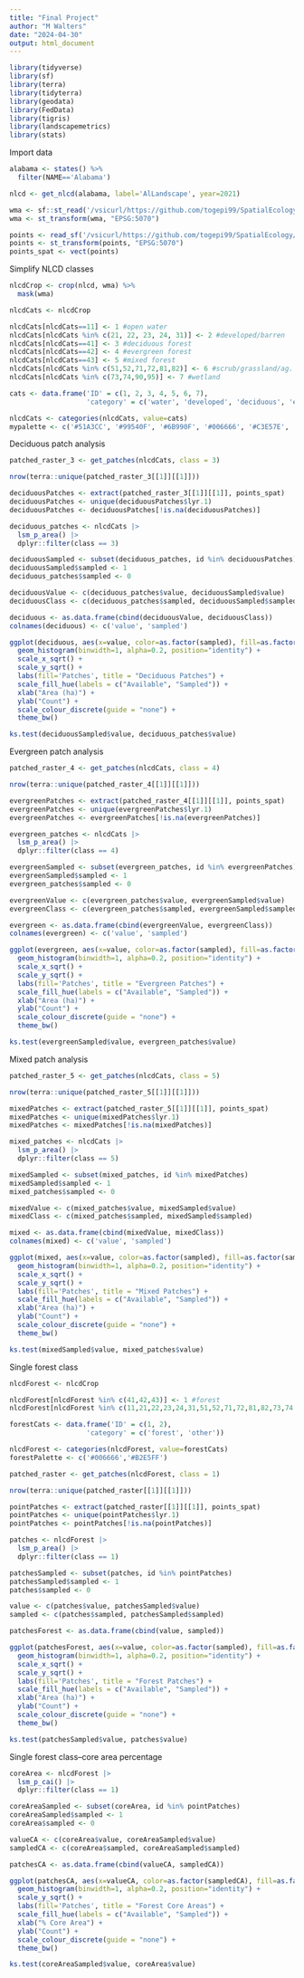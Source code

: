 ```yaml
---
title: "Final Project"
author: "M Walters"
date: "2024-04-30"
output: html_document
---
```


```r
library(tidyverse)
library(sf)
library(terra)
library(tidyterra)
library(geodata)
library(FedData)
library(tigris)
library(landscapemetrics)
library(stats)
```

Import data

```r
alabama <- states() %>% 
  filter(NAME=='Alabama')

nlcd <- get_nlcd(alabama, label='AlLandscape', year=2021)

wma <- sf::st_read('/vsicurl/https://github.com/togepi99/SpatialEcology/raw/main/ICPTracts_PhaseII/ICPTracts_PhaseII.shp')
wma <- st_transform(wma, "EPSG:5070")

points <- read_sf('/vsicurl/https://github.com/togepi99/SpatialEcology/raw/main/finalSample/finalSample.shp')
points <- st_transform(points, "EPSG:5070")
points_spat <- vect(points)
```

Simplify NLCD classes

```r
nlcdCrop <- crop(nlcd, wma) %>%
  mask(wma)

nlcdCats <- nlcdCrop

nlcdCats[nlcdCats==11] <- 1 #open water
nlcdCats[nlcdCats %in% c(21, 22, 23, 24, 31)] <- 2 #developed/barren
nlcdCats[nlcdCats==41] <- 3 #deciduous forest
nlcdCats[nlcdCats==42] <- 4 #evergreen forest
nlcdCats[nlcdCats==43] <- 5 #mixed forest
nlcdCats[nlcdCats %in% c(51,52,71,72,81,82)] <- 6 #scrub/grassland/ag.
nlcdCats[nlcdCats %in% c(73,74,90,95)] <- 7 #wetland

cats <- data.frame('ID' = c(1, 2, 3, 4, 5, 6, 7),
                   'category' = c('water', 'developed', 'deciduous', 'evergreen', 'mixed', 'open', 'wetland'))

nlcdCats <- categories(nlcdCats, value=cats)
mypalette <- c('#51A3CC', '#99540F', '#6B990F', '#006666', '#C3E57E', '#FFD8B2', '#B2E5FF')
```

Deciduous patch analysis

```r
patched_raster_3 <- get_patches(nlcdCats, class = 3)

nrow(terra::unique(patched_raster_3[[1]][[1]]))

deciduousPatches <- extract(patched_raster_3[[1]][[1]], points_spat)
deciduousPatches <- unique(deciduousPatches$lyr.1)
deciduousPatches <- deciduousPatches[!is.na(deciduousPatches)]

deciduous_patches <- nlcdCats |>
  lsm_p_area() |>
  dplyr::filter(class == 3)

deciduousSampled <- subset(deciduous_patches, id %in% deciduousPatches)
deciduousSampled$sampled <- 1
deciduous_patches$sampled <- 0

deciduousValue <- c(deciduous_patches$value, deciduousSampled$value)
deciduousClass <- c(deciduous_patches$sampled, deciduousSampled$sampled)

deciduous <- as.data.frame(cbind(deciduousValue, deciduousClass))
colnames(deciduous) <- c('value', 'sampled')

ggplot(deciduous, aes(x=value, color=as.factor(sampled), fill=as.factor(sampled))) + 
  geom_histogram(binwidth=1, alpha=0.2, position="identity") +
  scale_x_sqrt() +
  scale_y_sqrt() +
  labs(fill='Patches', title = "Deciduous Patches") +
  scale_fill_hue(labels = c("Available", "Sampled")) +
  xlab("Area (ha)") +
  ylab("Count") +
  scale_colour_discrete(guide = "none") +
  theme_bw()

ks.test(deciduousSampled$value, deciduous_patches$value)
```

Evergreen patch analysis

```r
patched_raster_4 <- get_patches(nlcdCats, class = 4)

nrow(terra::unique(patched_raster_4[[1]][[1]]))

evergreenPatches <- extract(patched_raster_4[[1]][[1]], points_spat)
evergreenPatches <- unique(evergreenPatches$lyr.1)
evergreenPatches <- evergreenPatches[!is.na(evergreenPatches)]

evergreen_patches <- nlcdCats |>
  lsm_p_area() |>
  dplyr::filter(class == 4)

evergreenSampled <- subset(evergreen_patches, id %in% evergreenPatches)
evergreenSampled$sampled <- 1
evergreen_patches$sampled <- 0

evergreenValue <- c(evergreen_patches$value, evergreenSampled$value)
evergreenClass <- c(evergreen_patches$sampled, evergreenSampled$sampled)

evergreen <- as.data.frame(cbind(evergreenValue, evergreenClass))
colnames(evergreen) <- c('value', 'sampled')

ggplot(evergreen, aes(x=value, color=as.factor(sampled), fill=as.factor(sampled))) + 
  geom_histogram(binwidth=1, alpha=0.2, position="identity") +
  scale_x_sqrt() +
  scale_y_sqrt() +
  labs(fill='Patches', title = "Evergreen Patches") +
  scale_fill_hue(labels = c("Available", "Sampled")) +
  xlab("Area (ha)") +
  ylab("Count") +
  scale_colour_discrete(guide = "none") +
  theme_bw()

ks.test(evergreenSampled$value, evergreen_patches$value)
```

Mixed patch analysis

```r
patched_raster_5 <- get_patches(nlcdCats, class = 5)

nrow(terra::unique(patched_raster_5[[1]][[1]]))

mixedPatches <- extract(patched_raster_5[[1]][[1]], points_spat)
mixedPatches <- unique(mixedPatches$lyr.1)
mixedPatches <- mixedPatches[!is.na(mixedPatches)]

mixed_patches <- nlcdCats |>
  lsm_p_area() |>
  dplyr::filter(class == 5)

mixedSampled <- subset(mixed_patches, id %in% mixedPatches)
mixedSampled$sampled <- 1
mixed_patches$sampled <- 0

mixedValue <- c(mixed_patches$value, mixedSampled$value)
mixedClass <- c(mixed_patches$sampled, mixedSampled$sampled)

mixed <- as.data.frame(cbind(mixedValue, mixedClass))
colnames(mixed) <- c('value', 'sampled')

ggplot(mixed, aes(x=value, color=as.factor(sampled), fill=as.factor(sampled))) + 
  geom_histogram(binwidth=1, alpha=0.2, position="identity") +
  scale_x_sqrt() +
  scale_y_sqrt() +
  labs(fill='Patches', title = "Mixed Patches") +
  scale_fill_hue(labels = c("Available", "Sampled")) +
  xlab("Area (ha)") +
  ylab("Count") +
  scale_colour_discrete(guide = "none") +
  theme_bw()

ks.test(mixedSampled$value, mixed_patches$value)
```

Single forest class

```r
nlcdForest <- nlcdCrop

nlcdForest[nlcdForest %in% c(41,42,43)] <- 1 #forest
nlcdForest[nlcdForest %in% c(11,21,22,23,24,31,51,52,71,72,81,82,73,74,90,95)] <- 2 #other

forestCats <- data.frame('ID' = c(1, 2),
                   'category' = c('forest', 'other'))

nlcdForest <- categories(nlcdForest, value=forestCats)
forestPalette <- c('#006666','#B2E5FF')

patched_raster <- get_patches(nlcdForest, class = 1)

nrow(terra::unique(patched_raster[[1]][[1]]))

pointPatches <- extract(patched_raster[[1]][[1]], points_spat)
pointPatches <- unique(pointPatches$lyr.1)
pointPatches <- pointPatches[!is.na(pointPatches)]

patches <- nlcdForest |>
  lsm_p_area() |>
  dplyr::filter(class == 1)

patchesSampled <- subset(patches, id %in% pointPatches)
patchesSampled$sampled <- 1
patches$sampled <- 0

value <- c(patches$value, patchesSampled$value)
sampled <- c(patches$sampled, patchesSampled$sampled)

patchesForest <- as.data.frame(cbind(value, sampled))

ggplot(patchesForest, aes(x=value, color=as.factor(sampled), fill=as.factor(sampled))) + 
  geom_histogram(binwidth=1, alpha=0.2, position="identity") +
  scale_x_sqrt() +
  scale_y_sqrt() +
  labs(fill='Patches', title = "Forest Patches") +
  scale_fill_hue(labels = c("Available", "Sampled")) +
  xlab("Area (ha)") +
  ylab("Count") +
  scale_colour_discrete(guide = "none") +
  theme_bw()

ks.test(patchesSampled$value, patches$value)
```

Single forest class--core area percentage

```r
coreArea <- nlcdForest |>
  lsm_p_cai() |>
  dplyr::filter(class == 1)

coreAreaSampled <- subset(coreArea, id %in% pointPatches)
coreAreaSampled$sampled <- 1
coreArea$sampled <- 0

valueCA <- c(coreArea$value, coreAreaSampled$value)
sampledCA <- c(coreArea$sampled, coreAreaSampled$sampled)

patchesCA <- as.data.frame(cbind(valueCA, sampledCA))

ggplot(patchesCA, aes(x=valueCA, color=as.factor(sampledCA), fill=as.factor(sampledCA))) + 
  geom_histogram(binwidth=1, alpha=0.2, position="identity") +
  scale_y_sqrt() +
  labs(fill='Patches', title = "Forest Core Areas") +
  scale_fill_hue(labels = c("Available", "Sampled")) +
  xlab("% Core Area") +
  ylab("Count") +
  scale_colour_discrete(guide = "none") +
  theme_bw()

ks.test(coreAreaSampled$value, coreArea$value)
```